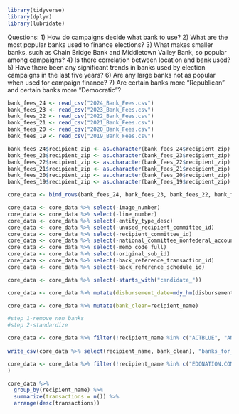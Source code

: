 ```r
library(tidyverse)
library(dplyr)
library(lubridate)
```

Questions: 1) How do campaigns decide what bank to use?
2) What are the most popular banks used to finance elections?
3) What makes smaller banks, such as Chain Bridge Bank and Middletown Valley Bank, so popular among campaigns?
4) Is there correlation between location and bank used?
5) Have there been any significant trends in banks used by election campaigns in the last five years?
6) Are any large banks not as popular when used for campaign finance?
7) Are certain banks more “Republican” and certain banks more “Democratic”?


```r
bank_fees_24 <- read_csv("2024_Bank_Fees.csv")
bank_fees_23 <- read_csv("2023_Bank_Fees.csv")
bank_fees_22 <- read_csv("2022_Bank_Fees.csv")
bank_fees_21 <- read_csv("2021_Bank_Fees.csv")
bank_fees_20 <- read_csv("2020_Bank_Fees.csv")
bank_fees_19 <- read_csv("2019_Bank_Fees.csv")

bank_fees_24$recipient_zip <- as.character(bank_fees_24$recipient_zip)
bank_fees_23$recipient_zip <- as.character(bank_fees_23$recipient_zip)
bank_fees_22$recipient_zip <- as.character(bank_fees_22$recipient_zip)
bank_fees_21$recipient_zip <- as.character(bank_fees_21$recipient_zip)
bank_fees_20$recipient_zip <- as.character(bank_fees_20$recipient_zip)
bank_fees_19$recipient_zip <- as.character(bank_fees_19$recipient_zip)


```

```r
core_data <- bind_rows(bank_fees_24, bank_fees_23, bank_fees_22, bank_fees_21, bank_fees_20, bank_fees_19)

core_data <- core_data %>% select(-image_number)
core_data <- core_data %>% select(-line_number)
core_data <- core_data %>% select(-entity_type_desc)
core_data <- core_data %>% select(-unused_recipient_committee_id)
core_data <- core_data %>% select(-recipient_committee_id)
core_data <- core_data %>% select(-national_committee_nonfederal_account)
core_data <- core_data %>% select(-memo_code_full)
core_data <- core_data %>% select(-original_sub_id)
core_data <- core_data %>% select(-back_reference_transaction_id)
core_data <- core_data %>% select(-back_reference_schedule_id)

core_data <- core_data %>% select(-starts_with("candidate_"))

core_data <- core_data %>% mutate(disbursement_date=mdy_hm(disbursement_date))

core_data <- core_data %>% mutate(bank_clean=recipient_name)

#step 1-remove non banks
#step 2-standardize

core_data <- core_data %>% filter(!recipient_name %in% c("ACTBLUE", "ANEDOT", "YU, EUGENE CHIN", "ZAHRADKA, TAWNJA", "VINCENT, ZACHARY", "VEED PRO", "US ONCOLOGY", "UNITEMIZED, EXPENSES", "UBER", "TOWNSEND FOR CONGRESS", "TARGETED VICTORY LLC", "TARGETED VICTORY", "STRIPE INC", "STRATEGIC PARTNERS & MEDIA LLC", "SOUTHERN IMPACT GROUP LLC", "SMALL UN-ITEMIZED EXPENDITURES", "SHAUN BROWN FOR VIRGINIA", "RYAN KRAUSE FOR CONGRESS", "SIFMA", "WILKINS STRATEGIES GROUP, LLC", "WESTERN ALLIANCE", "WALSH, SEAN P", "SOUTH MAIN STREET PROPERTIES II LTD", "SIGNAPAY", "RIGHT WOMEN PAC", "RAMOS, JAVIER", "PLUG & PLAY TECHNOLOGIES, INC.", "OLIVER, CHASE", "NORPAC", "NEW BLUE INTERACTIVE LLC", "NEW BLUE INTERACTIVE, LLC", "NATIONAL PROPANE GAS ASSOCIATION", "NCPSSM", "MITCHELL, CAITLIN", "MESSER CONSTRUCTION CO PAC", "MARSH AND MCLENNAN AGENCY LLC", "MARILYN FOR U S SENATE", "LEONID GRINBERG LLC", "K&L GATES LLP", "JUST REFORM PAC", "JONES, HUGH", "JANICEK FOR SENATE", "IMAGE DIRECT", "I. LANIER AVANT", "HUBBARD, LOURIN", "HONIGMAN, WILLIAM", "HOADLEY HOUSE LLC", "HENRYALAN", "GLOBAL SERVICE FEE", "GLOBAL PAYMENTS", "FRIENDS OF MICHAEL HOOD", "FOUTS, MATT", "GILSTRAP INC", "GILLERMAN, JONATHAN", "EZELL, MILTON LEVELL", "ELIAS LAW GROUP", "ELITEWORK PROPERTIES LLC", "EDUCATOR'S CU", "DONORBOX", "DIRECT MAIL PROCESSORS", "DIRECT MAIL PROCESSORS", "DEMATTEIS & RICCIARDELLO PLLC", "DC LOCKSMITH", "DANI FOR ILLINOIS", "DALSIMER, ALISON", "CONYERS, JOHN III", "CHICK-FIL-A", "CERTIFIED CONSERVATIVES PAC", "CALL HUB - GAGLERS INC.", "BRITEY LLC", "BROOKS FOR SENATE", "BRAINTREE", "BP BUSINESS CARD", "BILLHIGHWAY", "BIDPAL", "AUTHORIZENET", "AT&T", "ARK MED SOC PAC", "ARK MED SOCIETY PAC", "AMS POLITICAL ACTION COMMITTEE", "ACT BLUE AND BANK FEES", "10SIX CONSULTING", "WINRIGHT SRATEGIES, LLC", "WEBSITE HOSTING SERVICE", "VERITAS PROGRESSIVES PAC", "VANTIV ECOMMERCE", "TRUJILLO, CRYSTAL J DR.", "TRI COUNTIES", "THRIPP, RICHARD", "THREE ARBOR INSURANCE INC.", "THE GIVING BLOCK", "STEPHENS FOR CONGRESS", "SPEEDPRO IMAGING", "SALEM MEDIA GROUP", "RURAL ARIZONA ACTION", "REVV.CO DBA WINRED", "REVV FUNDRAISING PLATFORM", "RENASANT", "RAISE THE MONEY, INC.", "RAISE THE MONEY", "P & A ADMINISTRATIVE SERVICES INC", "PEX CARD", "NMI", "NGP VAN, INC.", "MOONCLERK", "LUCY LAUSER FOR CONGRESS", "JON CURTIS FOR CONGRESS", "HUDSON BAY COMPANY OF ILLINOIS", "HINDUS OF GEORGIA PAC", "GOODMAN CAMPAIGNS LLC", "GOOGLE", "VERGEBEN SERVICES COMPANY", "ACTBLUE TECHNICAL SERVICES", "ELAVON", "BLUEPAY, INC.", "SHOPIFY INC", "WINRED", "WEPAY, INC.", "OREGON RIGHT TO LIFE"
                                                        
write_csv(core_data %>% select(recipient_name, bank_clean), "banks_for_open_refine.csv")

core_data <- core_data %>% filter(!recipient_name %in% c("EDONATION.COM", "PAYPAL MERCHANT SOLUTIONS, NA", "SQUARE", "SQUARE INC", "VENMO", "PAYPAL", "AUTHORIZE NET", "ELEVON", "V24-013", "PIRYX, INC.", "DNC TRAVEL ESCROW", "ISTREAM", "ENGAGE POLITICS", "ELITE CARD PROCESSING", "WORLDPAY, INC", "TRANSAXT", "SQUARESPACE", "SQUARE FEES", "RALPH AND LOIS DREW TRUST", "SAFEGUARD", "PUBLIX", "PRO ISRAEL AMERICA PAC", "OREGON RIGHT TO LIFE - C4", "MAVERICK PAYMENTS (M - MERCHANT)", "INFINEX INVESTMENTS INC.", "FULLSTREAM", "GEMINI", "DUPACO", "DELUXE CORPORATION", "DELUXE", "DONORBUREAU", "COOPERATIVE FEDERAL", "COMCAST CABLE", "COMMITTEE TO ELECT NATE CAIN", "CIGAR-PAC", "ALLY WESTSHORE LLC", "AFFINIPAY", "TRANSFIRST HOLDINGS", "SOUTHWESTERN ILLINOIS LECET", "HSP", "HARLAND CLARKE CHECKS", "FIRSTDATA MERCHANT SERVICES", "DROPBOX", "CLOVER.COM", "COMMERCIAL CREDIT CARDS", "BANK,, WEBSITE FEES", "AMERICAN EXPRESS SKYE BLUE", "AMERICAN EXPRESS GOLD 2", "UNITED STATES POSTAL SERVICE", "STRIPE, INC", "TD BUSINESS CARD", "SIMMONS BANK CREDIT CARD #4514", "STRIKE WEALTH INVESTMENT", "PAYROLL DATA PROCESSING INC", "MASTERCARD SERVICE CENTER", "MERCHANT SERVICE FEES", "MASTERCARD", "FULLSTEAM", "COGENCY GLOBAL INC", "ELAVON INC.", "EAGLE CREDIT CARD", "DISCOVER IT CARD", "CAMPAIGN FINANCIAL SERVICES", "BENNET COLORADO VICTORY FUND", "BB&T BANK CARD", "CHASE BA VISA - SKYE", "CITYWIDE", "CITI PRESTIGE", "ARISTOTLE INTERNATIONAL, INC", "AMERICAN EXPRESS CARD SERVICES", "AMERICAN EXPRESS BLUE BUS+", "USPS", "9SEVEN CONSULTING", "ACTBLUE TECHINICAL SERVICES", "AADVANTAGE MASTERCARD", "STATION SQUARE LLC", "QUICKBOOKS MERCHANT SERVICES", "QUICKBOOKS MERCHANT SERVICES", "FRIENDS OF KIRBY BIRGANS", "INTUIT, INC.", "OPPENHEIMER & CO. INC.", "MSCPAC", "FEES, BANK", "ELITE CARD PRO", "FIRST DATA MERCHANT SERVICES, LLC", "CARDMEMBER SERVICES - CREDIT CARD", "BENESYS, INC.", "BRAND NEW SENATE", "CARD CONNECT", "CITI BUSINESS CARD", "BANK FEES", "APWU", "WIN RED TECHNICAL SERVICES LLC", "VERIDIAN", "SCHWAB-HELLER", "VANTIV ECOMMERCE FUNDS", "QR-CODE-GENERATOR.COM", "PARAGON SOLUTIONS", "PAYPAL FEES", "NON BB CARD NOT PRESENT", "HOLYK, ISAAC", "INTELLZ, INC.", "MERCHANT CARD PROCESSING", "EVERTEC, INC", "CFS COMPLIANCE", "CARD SERVICES") 
)


```


```r
core_data %>% 
  group_by(recipient_name) %>% 
  summarize(transactions = n()) %>% 
  arrange(desc(transactions))
```